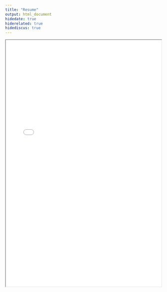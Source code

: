 ```yaml
---
title: "Resume"
output: html_document
hidedate: true
hiderelated: true
hidediscus: true
---
```


<center>
<iframe src="Ernesto resume.pdf" width="100%" height="800" border="0"></iframe>
</center>
